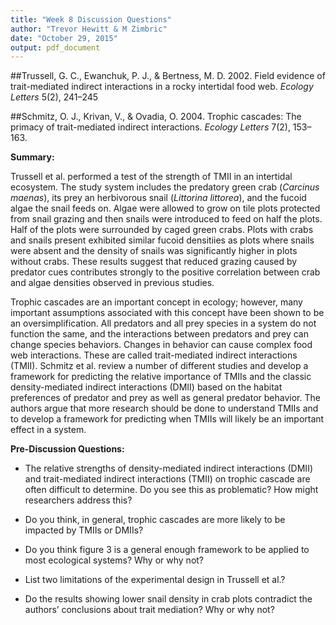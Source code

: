 ```yaml
---
title: "Week 8 Discussion Questions"
author: "Trevor Hewitt & M Zimbric"
date: "October 29, 2015"
output: pdf_document
---
```


##Trussell, G. C., Ewanchuk, P. J., & Bertness, M. D. 2002. Field evidence of trait-mediated indirect interactions in a rocky intertidal food web. *Ecology Letters* 5(2), 241–245

##Schmitz, O. J., Krivan, V., & Ovadia, O. 2004. Trophic cascades: The primacy of trait-mediated indirect interactions. *Ecology Letters* 7(2), 153–163. 

__Summary:__

Trussell et al. performed a test of the strength of TMII in an intertidal ecosystem. The study system includes the predatory green crab (*Carcinus maenas*), its prey an herbivorous snail (*Littorina littorea*), and the fucoid algae the snail feeds on. Algae were allowed to grow on tile plots protected from snail grazing and then snails were introduced to feed on half the plots. Half of the plots were surrounded by caged green crabs. Plots with crabs and snails present exhibited similar fucoid densitiies as plots where snails were absent and the density of snails was significantly higher in plots without crabs. These results suggest that reduced grazing caused by predator cues contributes strongly to the positive correlation between crab and algae densities observed in previous studies. 

Trophic cascades are an important concept in ecology; however, many important assumptions associated with this concept have been shown to be an oversimplification. All predators and all prey species in a system do not function the same, and the interactions between predators and prey can change species behaviors. Changes in behavior can cause complex food web interactions. These are called trait-mediated indirect interactions (TMII). Schmitz et al. review a number of different studies and develop a framework for predicting the relative importance of TMIIs and the classic density-mediated indirect interactions (DMII) based on the habitat preferences of predator and prey as well as general predator behavior. The authors argue that more research should be done to understand TMIIs and to develop a framework for predicting when TMIIs will likely be an important effect in a system.

__Pre-Discussion Questions:__

* The relative strengths of density-mediated indirect interactions (DMII) and trait-mediated indirect interactions (TMII) on trophic cascade are often difficult to determine. Do you see this as problematic? How might researchers address this?

* Do you think, in general, trophic cascades are more likely to be impacted by TMIIs or DMIIs?

* Do you think figure 3 is a general enough framework to be applied to most ecological systems? Why or why not?

* List two limitations of the experimental design in Trussell et al.?  

* Do the results showing lower snail density in crab plots contradict the authors' conclusions about trait mediation? Why or why not? 